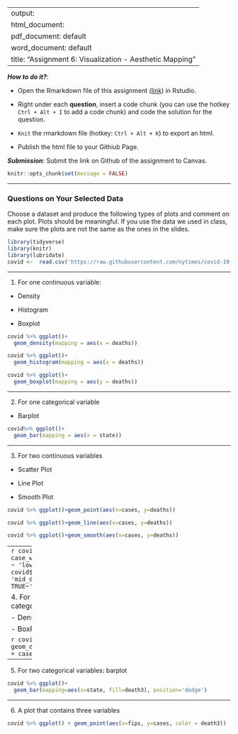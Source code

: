 
---
output: 
  html_document:
  pdf_document: default
  word_document: default
title: "Assignment 6: Visualization - Aesthetic Mapping"
---

***How to do it?***: 

- Open the Rmarkdown file of this assignment ([link](assignment6.Rmd)) in Rstudio. 

- Right under each **question**, insert  a code chunk (you can use the hotkey `Ctrl + Alt + I` to add a code chunk) and code the solution for the question. 

- `Knit` the rmarkdown file (hotkey: `Ctrl + Alt + K`) to export an html.  

-  Publish the html file to your Githiub Page. 

***Submission***: Submit the link on Github of the assignment to Canvas.

```r
knitr::opts_chunk$set(message = FALSE)
```

-------

### Questions on Your Selected Data

Choose a dataset and produce the following types of plots and comment on each plot. Plots should be meaningful. If you use the data we used in class, make sure the plots are not the same as the ones in the slides.
```r
library(tidyverse)
library(knitr)  
library(lubridate)
covid <-  read.csv('https://raw.githubusercontent.com/nytimes/covid-19-data/master/us-states.csv')
```


-------

1. For one continuous variable:

- Density

- Histogram 

- Boxplot
```r
covid %>% ggplot()+
  geom_density(mapping = aes(x = deaths))
```
```r
covid %>% ggplot()+
  geom_histogram(mapping = aes(x = deaths))
```
```r
covid %>% ggplot()+
  geom_boxplot(mapping = aes(y = deaths))
```

-------

2. For one categorical variable

- Barplot
```r
covid%>% ggplot()+
  geom_bar(mapping = aes(x = state))
```


-------

3. For two continuous variables

- Scatter Plot

- Line Plot

- Smooth Plot
```r
covid %>% ggplot()+geom_point(aes(x=cases, y=deaths))
```
```r
covid %>% ggplot()+geom_line(aes(x=cases, y=deaths))
```
```r
covid %>% ggplot()+geom_smooth(aes(x=cases, y=deaths))
```

-------
```r
covid$death3 <- case_when(covid$deaths<853.2 ~ 'low_death',
                             covid$deaths<4124.0 ~ 'mid_death',
                             TRUE~'high_death')
```

4. For one continuous + one categorical variables

- Density

- BoxPlot

```r
covid %>% ggplot()+
  geom_density(mapping = aes(x = cases, color = death3))
```
```r
covid %>% ggplot()+
  geom_boxplot(mapping = aes(x = cases, color = death3))
```

-------

5. For two categorical variables: barplot
```r
covid %>% ggplot()+
  geom_bar(mapping=aes(x=state, fill=death3), position='dodge')
```


-------

6. A plot that contains three variables
```r
covid %>% ggplot() + geom_point(aes(x=fips, y=cases, color = death3))
```


